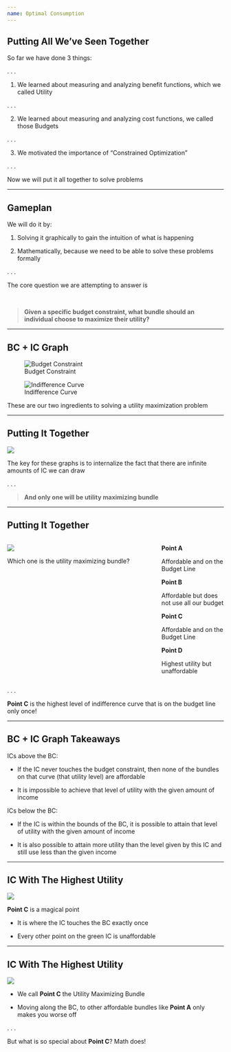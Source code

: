 ```yaml
---
name: Optimal Consumption
---
```


## Putting All We've Seen Together

So far we have done 3 things:

. . .

1. We learned about measuring and analyzing benefit functions, which we called [Utility]{.h}

. . .

2. We learned about measuring and analyzing cost functions, we called those [Budgets]{.h}

. . .

3. We motivated the importance of "Constrained Optimization"

. . .

Now we will put it all together to solve problems

---

## Gameplan

We will do it by:

1. Solving it graphically to gain the intuition of what is happening

2. Mathematically, because we need to be able to solve these problems formally

. . .

The core question we are attempting to answer is

<br>

> [**Given a specific budget constraint, what bundle should an individual choose to maximize their utility?**]{.h}

---

## BC + IC Graph 

:::: {layout-ncol=2}

![Budget Constraint](Images\Budget-Constraint.png)

![Indifference Curve](Images\Indifference-Curve.png)

::::

These are our two ingredients to solving a utility maximization problem 

---

## Putting It Together

![](Images\Utility-Max-Graph1.png){fig-align="center"}

The key for these graphs is to internalize the fact that there are infinite amounts of IC we can draw

. . . 

> [**And only one will be utility maximizing bundle**]{.note .h}

---

## Putting It Together {.smaller}

:::: {.columns}

::: {.column width="70%"}

![](Images\Utility-Max-Graph2.png){fig-align="center"}

Which one is the utility maximizing bundle?

:::

::: {.column width="30%"}

[**Point A**]{.h} 

:::: {.fragment}
Affordable and on the Budget Line
::::

[**Point B**]{.h}

:::: {.fragment}

Affordable but does not use all our budget

::::

[**Point C**]{.h}

:::: {.fragment}
Affordable and on the Budget Line
::::

[**Point D**]{.h}

:::: {.fragment}
Highest utility but unaffordable 
::::

:::

::::

. . .

[**Point C**]{.h} is the highest level of indifference curve that is on the budget line only once!

---

## BC + IC Graph Takeaways

ICs [above]{.hi} the BC:

:::: {.fragment}
- If the IC [never touches the budget constraint]{.hi}, then none of the bundles on that curve (that utility level) are affordable 
:::: 

:::: {.fragment}
- It is impossible to achieve that level of utility with the given amount of income
::::

ICs [below]{.hi} the BC:

:::: {.fragment}
- If the IC is [within the bounds of the BC]{.hi}, it is possible to attain that level of utility with the given amount of income
::::

:::: {.fragment}
- It is also possible to attain more utility than the level given by this IC and still use less than the given income
::::

---

## IC With The Highest Utility 

![](Images\Utility-Max-Graph2.png){fig-align="center"}

[**Point C**]{.h} is a magical point

- It is where the IC touches the BC [exactly once]{.hi}

- Every other point on the [green IC]{.hi-green} is unaffordable 

---

## IC With The Highest Utility 

![](Images\Utility-Max-Graph2.png){fig-align="center"}

- We call [**Point C**]{.h} the [Utility Maximizing Bundle]{.hii}

- Moving along the BC, to other affordable bundles like [**Point A**]{.h} only makes you worse off

. . .

But what is so special about [**Point C**]{.h}? Math does!